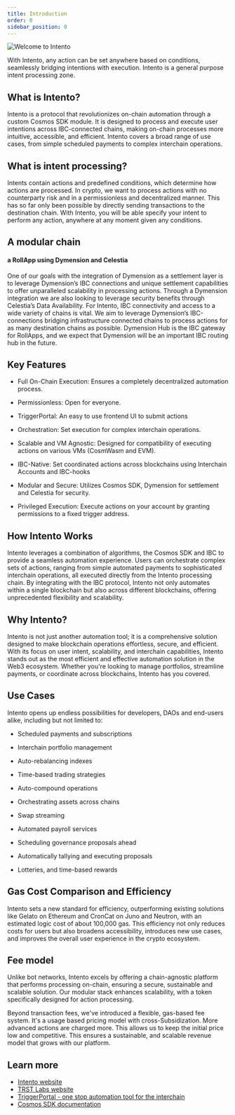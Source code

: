 ```yaml
---
title: Introduction
order: 0
sidebar_position: 0
---
```



<!--
:::tip
### **Work in progress**
Cosmos Hub will be upgraded to [v14.1](https://github.com/cosmos/gaia/releases/tag/v14.1.0) at block height: **[18,262,000](https://www.mintscan.io/cosmos/blocks/18262000)**

:::-->

![Welcome to Intento](/img/banner.png)

With Intento, any action can be set anywhere based on conditions, seamlessly bridging intentions with execution. Intento is a general purpose intent processing zone.


## What is Intento?

Intento is a protocol that revolutionizes on-chain automation through a custom Cosmos SDK module. It is designed to process and execute user intentions across IBC-connected chains, making on-chain processes more intuitive, accessible, and efficient. Intento covers a broad range of use cases, from simple scheduled payments to complex interchain operations.

## What is intent processing?

Intents contain actions and predefined conditions, which determine how actions are processed. In crypto, we want to process actions with no counterparty risk and in a permissionless and decentralized manner. This has so far only been possible by directly sending transactions to the destination chain. With Intento, you will be able specify your intent to perform any action, anywhere at any moment given any conditions.

## A modular chain
#### a RollApp using Dymension and Celestia

One of our goals with the integration of Dymension as a settlement layer is to leverage Dymension’s IBC connections and unique settlement capabilities to offer unparalleled scalability in processing actions. Through a Dymension integration we are also looking to leverage security benefits through Celestia’s Data Availability. 
For Intento, IBC connectivity and access to a wide variety of chains is vital. We aim to leverage Dymension’s IBC-connections bridging infrastructure connected chains to process actions for as many destination chains as possible. Dymension Hub is the IBC gateway for RollApps, and we expect that Dymension will be an important IBC routing hub in the future. 

## Key Features

- Full On-Chain Execution: Ensures a completely decentralized automation process.
    
- Permissionless: Open for everyone.
    
- TriggerPortal: An easy to use frontend UI to submit actions
    
- Orchestration: Set execution for complex interchain operations.
    
- Scalable and VM Agnostic: Designed for compatibility of executing actions on various VMs (CosmWasm and EVM).
    
- IBC-Native: Set coordinated actions across blockchains using Interchain Accounts and IBC-hooks
    
- Modular and Secure: Utilizes Cosmos SDK, Dymension for settlement and Celestia for security.
    
- Privileged Execution: Execute actions on your account by granting permissions to a fixed trigger address.

## How Intento Works

Intento leverages a combination of algorithms, the Cosmos SDK and IBC to provide a seamless automation experience. Users can orchestrate complex sets of actions, ranging from simple automated payments to sophisticated interchain operations, all executed directly from the Intento processing chain. By integrating with the IBC protocol, Intento not only automates within a single blockchain but also across different blockchains, offering unprecedented flexibility and scalability.

## Why Intento?

Intento is not just another automation tool; it is a comprehensive solution designed to make blockchain operations effortless, secure, and efficient. With its focus on user intent, scalability, and interchain capabilities, Intento stands out as the most efficient and effective automation solution in the Web3 ecosystem. Whether you're looking to manage portfolios, streamline payments, or coordinate across blockchains, Intento has you covered.

## Use Cases

Intento opens up endless possibilities for developers, DAOs and end-users alike, including but not limited to:

- Scheduled payments and subscriptions
    
- Interchain portfolio management
    
- Auto-rebalancing indexes
    
- Time-based trading strategies
    
- Auto-compound operations
    
- Orchestrating assets across chains

- Swap streaming
    
- Automated payroll services
    
- Scheduling governance proposals ahead
    
- Automatically tallying and executing proposals
    
- Lotteries, and time-based rewards
    

  

## Gas Cost Comparison and Efficiency

Intento sets a new standard for efficiency, outperforming existing solutions like Gelato on Ethereum and CronCat on Juno and Neutron, with an estimated logic cost of about 100,000 gas. This efficiency not only reduces costs for users but also broadens accessibility, introduces new use cases, and improves the overall user experience in the crypto ecosystem.

## Fee model

Unlike bot networks, Intento excels by offering a chain-agnostic platform that performs processing on-chain, ensuring a secure, sustainable and scalable solution. Our modular stack enhances scalability, with a token specifically designed for action processing.

Beyond transaction fees, we've introduced a flexible, gas-based fee system. It's a usage based pricing model with cross-Subsidization. More advanced actions are charged more. This allows us to keep the initial price low and competitive. This ensures a sustainable, and scalable revenue model that grows with our platform.


## Learn more

* [Intento website](https://intento.zone/)
* [TRST Labs website](https://trstlabs.xyz/)
* [TriggerPortal - one stop automation tool for the interchain](https://triggerportal.zone/)
* [Cosmos SDK documentation](https://docs.cosmos.network)

